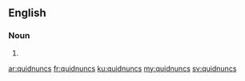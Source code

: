 ==English==

===Noun===
{{head|en|plural}}

# {{plural of|quidnunc|lang=en|nocat=1}}

[[ar:quidnuncs]]
[[fr:quidnuncs]]
[[ku:quidnuncs]]
[[my:quidnuncs]]
[[sv:quidnuncs]]